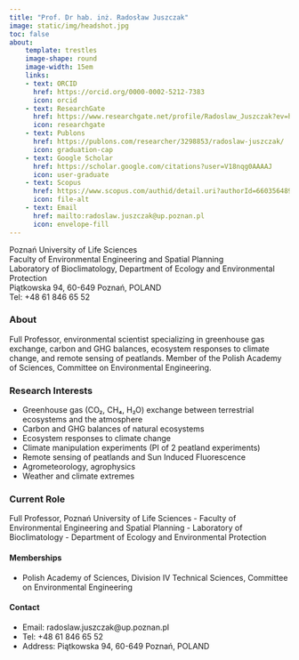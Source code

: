 ```yaml
---
title: "Prof. Dr hab. inż. Radosław Juszczak"
image: static/img/headshot.jpg
toc: false
about:
    template: trestles
    image-shape: round
    image-width: 15em
    links:
    - text: ORCID
      href: https://orcid.org/0000-0002-5212-7383
      icon: orcid
    - text: ResearchGate
      href: https://www.researchgate.net/profile/Radoslaw_Juszczak?ev=hdr_xprf&_sg=9NmP1L-8aEvXvLmpQuNkOldwbD3tB8swqdFZ76PiI8uvm6mbA5Y4leRQnMk9m64u
      icon: researchgate
    - text: Publons
      href: https://publons.com/researcher/3298853/radoslaw-juszczak/
      icon: graduation-cap
    - text: Google Scholar
      href: https://scholar.google.com/citations?user=V18nqg0AAAAJ
      icon: user-graduate
    - text: Scopus
      href: https://www.scopus.com/authid/detail.uri?authorId=6603564890
      icon: file-alt
    - text: Email
      href: mailto:radoslaw.juszczak@up.poznan.pl
      icon: envelope-fill
---
```


Poznań University of Life Sciences  
Faculty of Environmental Engineering and Spatial Planning  
Laboratory of Bioclimatology, Department of Ecology and Environmental Protection  
Piątkowska 94, 60-649 Poznań, POLAND  
Tel: +48 61 846 65 52  

### About

Full Professor, environmental scientist specializing in greenhouse gas exchange, carbon and GHG balances, ecosystem responses to climate change, and remote sensing of peatlands. Member of the Polish Academy of Sciences, Committee on Environmental Engineering.

### Research Interests

- Greenhouse gas (CO₂, CH₄, H₂O) exchange between terrestrial ecosystems and the atmosphere
- Carbon and GHG balances of natural ecosystems
- Ecosystem responses to climate change
- Climate manipulation experiments (PI of 2 peatland experiments)
- Remote sensing of peatlands and Sun Induced Fluorescence
- Agrometeorology, agrophysics
- Weather and climate extremes

### Current Role

Full Professor, Poznań University of Life Sciences
- Faculty of Environmental Engineering and Spatial Planning
- Laboratory of Bioclimatology
- Department of Ecology and Environmental Protection

#### Memberships
- Polish Academy of Sciences, Division IV Technical Sciences, Committee on Environmental Engineering

#### Contact
- Email: radoslaw.juszczak@up.poznan.pl
- Tel: +48 61 846 65 52
- Address: Piątkowska 94, 60-649 Poznań, POLAND
